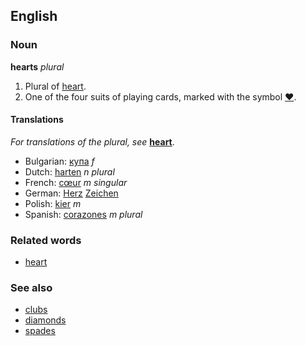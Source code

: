 ==English==
===Noun===
'''hearts''' ''plural''

#Plural of [[heart]].
#One of the four suits of playing cards, marked with the symbol [[♥]].

====Translations====
''For translations of the plural, see'' '''[[heart]]'''.
*Bulgarian: [[купа]] ''f''
*Dutch: [[harten]] ''n plural''
*French: [[cœur]] ''m singular''
*German: [[Herz]] [[Zeichen]]
*Polish: [[kier]] ''m''
*Spanish: [[corazones]] ''m plural''

===Related words===
*[[heart]]

===See also===
*[[clubs]]
*[[diamonds]]
*[[spades]]
